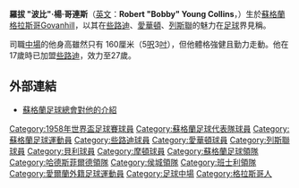 {{noteTA
|G1=Football
|G2=MUFC
|G3=EPL
|G4=FAcup
|G5=SPL
|T=zh-hans:博比·科林斯;zh-hk:波比·哥連斯;zh-tw:博比·柯林斯;
|1=zh-hans:博比;zh-hk:波比;zh-tw:博比;
|2=zh-hans:科林斯;zh-hk:哥連斯;zh-tw:柯林斯;
|3=zh-hans:罗伯特;zh-hk:羅拔;zh-tw:羅伯特;
}}
{{Football manager infobox
| playername = 波比·哥連斯<br />''Bobby Collins''
| image = 
| fullname = Robert Young Collins
| birth_date          = {{Birth date|1931|02|16|df=y}}
| cityofbirth = Govanhill
| countryofbirth = {{SCO}}
| death_date          = {{death date and age|2014|1|13|1931|02|16|df=y}}
| death_place         = 英格兰[[利兹|利兹]]
| height = {{height|ft=5|in=3}}
| position = [[中場|中場]]
| years = 1948-58<br />1958-62<br />1962-66<br />1966-68<br />1968-69<br />?<br />1973-74
| clubs = [[凯尔特人足球俱乐部|些路迪]]<br />[[埃弗顿足球俱乐部|愛華頓]]<br />[[列斯聯足球會|列斯聯]]<br />[[貝里足球俱樂部|貝利]]<br />[[格里诺克慕顿足球俱乐部|摩頓]]<br />[[奥尔德姆足球俱乐部|奧咸]]<br />[[沙姆洛克流浪足球俱乐部|沙洛克流浪]]
| caps(goals) =  <br /> <br /> <br /> <br /> <br /> <br />12 {{0}}(1)
| nationalyears = 1950-65
| nationalteam = [[蘇格蘭足球代表隊|蘇格蘭]]
| nationalcaps(goals) = 31 (10)
| manageryears = 1974-75<br />1977-78<br />1984-85
| managerclubs = [[哈德斯菲尔德足球俱乐部|哈德斯菲爾德]]<br>[[赫尔城足球俱乐部|侯城]]<br>[[巴恩斯利足球俱乐部|班士利]] 
}}

'''羅拔 "波比"·楊·哥連斯'''（[[英文|英文]]：'''Robert "Bobby" Young Collins'''，{{bd|1931年|2月16日|2014年|1月13日|catIdx=Collins}}）生於[[蘇格蘭|蘇格蘭]][[格拉斯哥|格拉斯哥]]Govanhill，以其在[[些路迪|些路迪]]、[[愛華頓|愛華頓]]、[[列斯聯|列斯聯]]的魅力在[[足球|足球]]界見稱。

司職[[中場|中場]]的他身高雖然只有 160厘米（5[[呎|呎]]3[[吋|吋]]），但他體格強健且勤力走動。他在17歲時已加盟[[些路迪|些路迪]]，效力至27歲。

==外部連結==
*[http://www.scottishfa.co.uk/player_details.cfm?playerid=112797 蘇格蘭足球總會對他的介紹] {{Wayback|url=http://www.scottishfa.co.uk/player_details.cfm?playerid=112797 |date=20070927224041 }}

{{英格蘭FWA足球先生}}
{{侯城領隊}}

{{英國人物小作品}}

{{DEFAULTSORT:Collins, Bobby}}
[[Category:1958年世界盃足球賽球員|Category:1958年世界盃足球賽球員]]
[[Category:蘇格蘭足球代表隊球員|Category:蘇格蘭足球代表隊球員]]
[[Category:蘇格蘭足球運動員|Category:蘇格蘭足球運動員]]
[[Category:些路迪球員|Category:些路迪球員]]
[[Category:愛華頓球員|Category:愛華頓球員]]
[[Category:列斯聯球員|Category:列斯聯球員]]
[[Category:貝利球員|Category:貝利球員]]
[[Category:摩頓球員|Category:摩頓球員]]
[[Category:蘇格蘭足球領隊|Category:蘇格蘭足球領隊]]
[[Category:哈德斯菲爾德領隊|Category:哈德斯菲爾德領隊]]
[[Category:侯城領隊|Category:侯城領隊]]
[[Category:班士利領隊|Category:班士利領隊]]
[[Category:愛爾蘭外籍足球運動員|Category:愛爾蘭外籍足球運動員]]
[[Category:足球中場|Category:足球中場]]
[[Category:格拉斯哥人|Category:格拉斯哥人]]